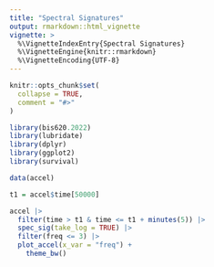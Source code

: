 ```yaml
---
title: "Spectral Signatures"
output: rmarkdown::html_vignette
vignette: >
  %\VignetteIndexEntry{Spectral Signatures}
  %\VignetteEngine{knitr::rmarkdown}
  %\VignetteEncoding{UTF-8}
---
```


```r
knitr::opts_chunk$set(
  collapse = TRUE,
  comment = "#>"
)
```

```r
library(bis620.2022)
library(lubridate)
library(dplyr)
library(ggplot2)
library(survival)

data(accel)

t1 = accel$time[50000]

accel |>
  filter(time > t1 & time <= t1 + minutes(5)) |>
  spec_sig(take_log = TRUE) |>
  filter(freq <= 3) |>
  plot_accel(x_var = "freq") +
    theme_bw()
```
